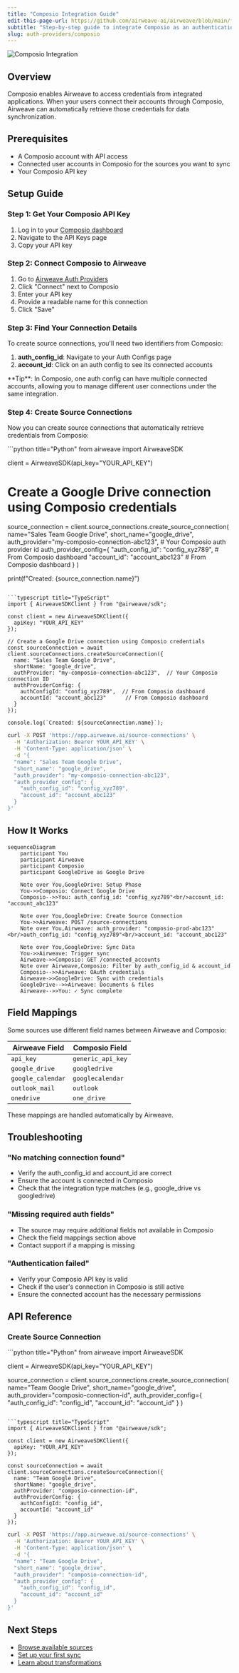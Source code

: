 ```yaml
---
title: "Composio Integration Guide"
edit-this-page-url: https://github.com/airweave-ai/airweave/blob/main/fern/docs/pages/auth-providers/composio.mdx
subtitle: "Step-by-step guide to integrate Composio as an authentication provider for Airweave"
slug: auth-providers/composio
---
```


<div style={{ textAlign: 'center', margin: '2rem 0' }}>
  <picture>
    <source media="(prefers-color-scheme: dark)" srcSet="/docs/assets/images/auth-providers/composio-dark.svg" />
    <source media="(prefers-color-scheme: light)" srcSet="/docs/assets/images/auth-providers/composio-light.svg" />
    <img src="/docs/assets/images/auth-providers/composio-light.svg" alt="Composio Integration" style={{ maxWidth: '400px' }} />
  </picture>
</div>

## Overview

Composio enables Airweave to access credentials from integrated applications. When your users connect their accounts through Composio, Airweave can automatically retrieve those credentials for data synchronization.


## Prerequisites

- A Composio account with API access
- Connected user accounts in Composio for the sources you want to sync
- Your Composio API key

## Setup Guide

### Step 1: Get Your Composio API Key

1. Log in to your [Composio dashboard](https://platform.composio.dev)
2. Navigate to the API Keys page
3. Copy your API key

### Step 2: Connect Composio to Airweave

1. Go to [Airweave Auth Providers](https://app.airweave.ai/auth-providers)
2. Click "Connect" next to Composio
3. Enter your API key
4. Provide a readable name for this connection
5. Click "Save"

### Step 3: Find Your Connection Details

To create source connections, you'll need two identifiers from Composio:

1. **auth_config_id**: Navigate to your Auth Configs page
2. **account_id**: Click on an auth config to see its connected accounts

<Callout type="info">
**Tip**: In Composio, one auth config can have multiple connected accounts, allowing you to manage different user connections under the same integration.
</Callout>

### Step 4: Create Source Connections

Now you can create source connections that automatically retrieve credentials from Composio:

<CodeBlocks>
```python title="Python"
from airweave import AirweaveSDK

client = AirweaveSDK(api_key="YOUR_API_KEY")

# Create a Google Drive connection using Composio credentials
source_connection = client.source_connections.create_source_connection(
    name="Sales Team Google Drive",
    short_name="google_drive",
    auth_provider="my-composio-connection-abc123",  # Your Composio auth provider id
    auth_provider_config={
        "auth_config_id": "config_xyz789",  # From Composio dashboard
        "account_id": "account_abc123"      # From Composio dashboard
    }
)

print(f"Created: {source_connection.name}")
```

```typescript title="TypeScript"
import { AirweaveSDKClient } from "@airweave/sdk";

const client = new AirweaveSDKClient({
  apiKey: "YOUR_API_KEY"
});

// Create a Google Drive connection using Composio credentials
const sourceConnection = await client.sourceConnections.createSourceConnection({
  name: "Sales Team Google Drive",
  shortName: "google_drive",
  authProvider: "my-composio-connection-abc123",  // Your Composio connection ID
  authProviderConfig: {
    authConfigId: "config_xyz789",  // From Composio dashboard
    accountId: "account_abc123"      // From Composio dashboard
  }
});

console.log(`Created: ${sourceConnection.name}`);
```

```bash title="cURL"
curl -X POST 'https://app.airweave.ai/source-connections' \
  -H 'Authorization: Bearer YOUR_API_KEY' \
  -H 'Content-Type: application/json' \
  -d '{
  "name": "Sales Team Google Drive",
  "short_name": "google_drive",
  "auth_provider": "my-composio-connection-abc123",
  "auth_provider_config": {
    "auth_config_id": "config_xyz789",
    "account_id": "account_abc123"
  }
}'
```
</CodeBlocks>



## How It Works

```mermaid
sequenceDiagram
    participant You
    participant Airweave
    participant Composio
    participant GoogleDrive as Google Drive

    Note over You,GoogleDrive: Setup Phase
    You->>Composio: Connect Google Drive
    Composio-->>You: auth_config_id: "config_xyz789"<br/>account_id: "account_abc123"

    Note over You,GoogleDrive: Create Source Connection
    You->>Airweave: POST /source-connections
    Note over You,Airweave: auth_provider: "composio-prod-abc123"<br/>auth_config_id: "config_xyz789"<br/>account_id: "account_abc123"

    Note over You,GoogleDrive: Sync Data
    You->>Airweave: Trigger sync
    Airweave->>Composio: GET /connected_accounts
    Note over Airweave,Composio: Filter by auth_config_id & account_id
    Composio-->>Airweave: OAuth credentials
    Airweave->>GoogleDrive: Sync with credentials
    GoogleDrive-->>Airweave: Documents & files
    Airweave-->>You: ✓ Sync complete
```

## Field Mappings

Some sources use different field names between Airweave and Composio:

| Airweave Field | Composio Field |
|----------------|----------------|
| `api_key` | `generic_api_key` |
| `google_drive` | `googledrive` |
| `google_calendar` | `googlecalendar` |
| `outlook_mail` | `outlook` |
| `onedrive` | `one_drive` |

These mappings are handled automatically by Airweave.

## Troubleshooting

### "No matching connection found"
- Verify the auth_config_id and account_id are correct
- Ensure the account is connected in Composio
- Check that the integration type matches (e.g., google_drive vs googledrive)

### "Missing required auth fields"
- The source may require additional fields not available in Composio
- Check the field mappings section above
- Contact support if a mapping is missing

### "Authentication failed"
- Verify your Composio API key is valid
- Check if the user's connection in Composio is still active
- Ensure the connected account has the necessary permissions

## API Reference

### Create Source Connection

<CodeBlocks>
```python title="Python"
from airweave import AirweaveSDK

client = AirweaveSDK(api_key="YOUR_API_KEY")

source_connection = client.source_connections.create_source_connection(
    name="Team Google Drive",
    short_name="google_drive",
    auth_provider="composio-connection-id",
    auth_provider_config={
        "auth_config_id": "config_id",
        "account_id": "account_id"
    }
)
```

```typescript title="TypeScript"
import { AirweaveSDKClient } from "@airweave/sdk";

const client = new AirweaveSDKClient({
  apiKey: "YOUR_API_KEY"
});

const sourceConnection = await client.sourceConnections.createSourceConnection({
  name: "Team Google Drive",
  shortName: "google_drive",
  authProvider: "composio-connection-id",
  authProviderConfig: {
    authConfigId: "config_id",
    accountId: "account_id"
  }
});
```

```bash title="cURL"
curl -X POST 'https://app.airweave.ai/source-connections' \
  -H 'Authorization: Bearer YOUR_API_KEY' \
  -H 'Content-Type: application/json' \
  -d '{
  "name": "Team Google Drive",
  "short_name": "google_drive",
  "auth_provider": "composio-connection-id",
  "auth_provider_config": {
    "auth_config_id": "config_id",
    "account_id": "account_id"
  }
}'
```
</CodeBlocks>

## Next Steps

- [Browse available sources](/sources)
- [Set up your first sync](/quickstart)
- [Learn about transformations](/concepts#transformations)
